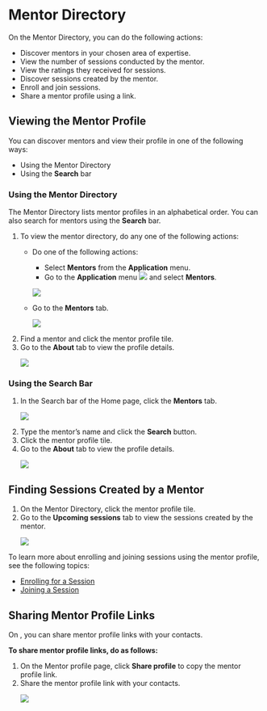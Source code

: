 
# Mentor Directory 

On the Mentor Directory, you can do the following actions:

<ul>
<li>Discover mentors in your chosen area of expertise.</li>
<li>View the number of sessions conducted by the mentor.</li>
<li>View the ratings they received for sessions.</li>
<li>Discover sessions created by the mentor.</li>
<li>Enroll and join sessions.</li>
<li>Share a mentor profile using a link.</li>
</ul>

## Viewing the Mentor Profile

<p>You can discover mentors and view their profile in one of the following ways:</p>

<ul>
<li>Using the Mentor Directory</li>
<li>Using the <b>Search</b> bar</li>
</ul>

### Using the Mentor Directory

<p>The Mentor Directory lists mentor profiles in an alphabetical order. You can also search for mentors using the <b>Search</b> bar.</p>

<ol>
<li>To view the mentor directory, do any one of the following actions:</li>
<ul>
<li>Do one of the following actions:</li>
<ul>
<li>Select <b>Mentors</b> from the <b>Application</b> menu.</li>
<li>Go to the <b>Application</b> menu <img src={BurgerMenu}/> and select <b>Mentors</b>.</li>
</ul>
<p>
    <img src={PortalAppMenu} />
</p>
<li>Go to the <b>Mentors</b> tab.</li>
<p>
    <img src={MentorDirectoryIcon} />
</p> 
</ul>
<li>Find a mentor and click the mentor profile tile.</li>
<li>Go to the <b>About</b> tab to view the profile details.</li>
<p>
    <img src={PortalMentorProfilePage} />
</p>
</ol>

### Using the Search Bar

<ol>
<li>In the Search bar of the Home page, click the <b>Mentors</b> tab.</li>
<p>
    <img src={PortalSearchMentor} />
</p>
<li>Type the mentor’s name and click the <b>Search</b> button.</li>
<li>Click the mentor profile tile.</li>
<li>Go to the <b>About</b> tab to view the profile details.</li>
<p>
    <img src={PortalMentorProfilePage} />
</p>
</ol>

## Finding Sessions Created by a Mentor

<ol>
<li>On the Mentor Directory, click the mentor profile tile.</li>
<li>Go to the <b>Upcoming sessions</b> tab to view the sessions created by the mentor.</li>
<p>
    <img src={PortalUpcomingSession} />
</p>
</ol>

<Admonition type="info">
<p>To learn more about enrolling and joining sessions using the mentor profile, see the following topics:</p>
<ul>
<li><a href="enrolling-for-a-session">Enrolling for a Session</a></li>
<li><a href="joining-a-session">Joining a Session</a></li>
</ul>
</Admonition>

## Sharing Mentor Profile Links

On <PartialExample mentored />, you can share mentor profile links with your contacts.

**To share mentor profile links, do as follows:**

<ol>
<li>On the Mentor profile page, click <b>Share profile</b> to copy the mentor profile link.</li>
<li>Share the mentor profile link with your contacts.</li>
<p>
    <img src={PortalMentorProfilePage} />
</p>
</ol>
